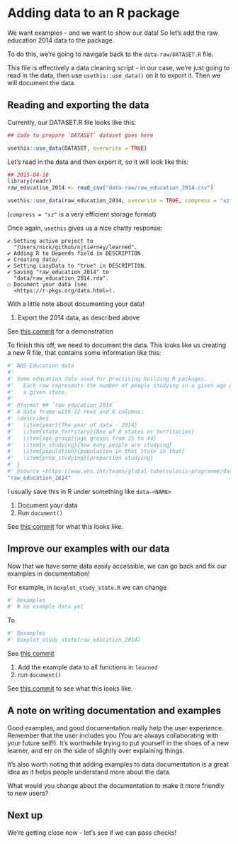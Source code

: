 # Adding data to an R package

We want examples - and we want to show our data! So let's add the raw education 2014 data to the package.

To do this, we're going to navigate back to the `data-raw/DATASET.R` file.

This file is effectively a data cleaning script - in our case, we're just going to read in the data, then use `usethis::use_data()` on it to export it. Then we will document the data.

## Reading and exporting the data

Currently, our DATASET.R file looks like this:

```r
## code to prepare `DATASET` dataset goes here

usethis::use_data(DATASET, overwrite = TRUE)
```

Let's read in the data and then export it, so it will look like this:

```r
## 2015-04-10
library(readr)
raw_education_2014 <- read_csv("data-raw/raw_education_2014.csv")

usethis::use_data(raw_education_2014, overwrite = TRUE, compress = "xz")
```

(`compress = "xz"` is a very efficient storage format)

Once again, `usethis` gives us a nice chatty response:

```
✔ Setting active project to
  "/Users/nick/github/njtierney/learned".
✔ Adding R to Depends field in DESCRIPTION.
✔ Creating data/.
✔ Setting LazyData to "true" in DESCRIPTION.
✔ Saving "raw_education_2014" to
  "data/raw_education_2014.rda".
☐ Document your data (see
  <https://r-pkgs.org/data.html>).
```

With a little note about documenting your data!

::: {.callout-note title="Your turn"}
1. Export the 2014 data, as described above

See [this commit](https://github.com/njtierney/learned/pull/2/commits/e641652fb2e0d4aecf5e474654ecf4bddf13c8a9) for a demonstration
:::

To finish this off, we need to document the data. This looks like us creating a new R file, that contains some information like this:

```r
#' ABS Education data
#'
#' Some education data used for practicing building R packages.
#'   Each row represents the number of people studying in a given age group in 
#'   a given state.
#'
#' @format ## `raw_education_2014`
#' A data frame with 72 rows and 6 columns:
#' \describe{
#'   \item{year}{The year of data - 2014}
#'   \item{state_territory}{One of 8 states or territories}
#'   \item{age_group}{age groups from 15 to 44}
#'   \item{n_studying}{how many people are studying}
#'   \item{population}{population in that state in that}
#'   \item{prop_studying}{proportion studying}
#' }
#' @source <https://www.who.int/teams/global-tuberculosis-programme/data>
"raw_education_2014"
```

I usually save this in R under something like `data-<NAME>`

::: {.callout-note title="Your turn"}

1. Document your data
2. Run `document()`

:::

See [this commit](https://github.com/njtierney/learned/pull/2/commits/2bb98e70f9e5793f0624a4bbdc099e8a73752510) for what this looks like.

## Improve our examples with our data

Now that we have some data easily accessible, we can go back and fix our examples in documentation!

For example, in `boxplot_study_state.R` we can change 

```r
#' @examples
#' # no example data yet
```

To

```r
#' @examples
#' boxplot_study_state(raw_education_2014)
```

See [this commit](https://github.com/njtierney/learned/pull/2/commits/93f6824a503c43ad6fb7c1b4ebe8a6d6c5914e3d)

::: {.callout-note title="Your turn"}

1. Add the example data to all functions in `learned`
2. run `document()`

:::

See [this commit](https://github.com/njtierney/learned/pull/2/commits/c4991d09c763b43ee91cedfa4d27c2950772264d) to see what this looks like.

## A note on writing documentation and examples

Good examples, and good documentation really help the user experience. Remember that the user includes you (You  are always collaborating with your future self!). It's worthwhile trying to put yourself in the shoes of a new learner, and err on the side of slightly over explaining things.

It's also worth noting that adding examples to data documentation is a great idea as it helps people understand more about the data.

::: {.callout-tip title="Extension"}
What would you change about the documentation to make it more friendly to new users?
:::


## Next up

We're getting close now - let's see if we can pass checks!
